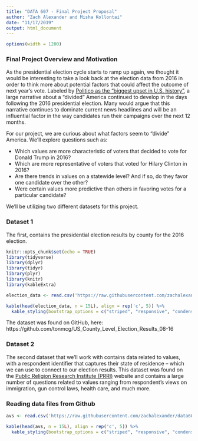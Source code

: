 ```yaml
---
title: "DATA 607 - Final Project Proposal"
author: "Zach Alexander and Misha Kollontai"
date: "11/17/2019"
output: html_document
---
```

```r
options(width = 1200)
```

### Final Project Overview and Motivation

As the presidential election cycle starts to ramp up again, we thought it would be interesting to take a look back at the election data from 2016 in order to think more about potential factors that could affect the outcome of next year's vote. 
Labeled by [Politico as the "biggest upset in U.S. history"](https://www.politico.com/story/2016/11/election-results-2016-clinton-trump-231070), a large narrative about a "divided" America continued to develop in the days following the 2016 presidential election. Many would argue that this narrative continues to dominate current news headlines and will be an influential factor in the way candidates run their campaigns over the next 12 months.

For our project, we are curious about what factors seem to “divide” America. We’ll explore questions such as:

+ Which values are more characteristic of voters that decided to vote for Donald Trump in 2016?
+ Which are more representative of voters that voted for Hilary Clinton in 2016?
+ Are there trends in values on a statewide level? And if so, do they favor one candidate over the other? 
+ Were certain values more predictive than others in favoring votes for a particular candidate?

We’ll be utilizing two different datasets for this project.

### Dataset 1

The first, contains the presidential election results by county for the 2016 election. 

```r
knitr::opts_chunk$set(echo = TRUE)
library(tidyverse)
library(dplyr)
library(tidyr)
library(plyr)
library(knitr)
library(kableExtra)

election_data <- read.csv('https://raw.githubusercontent.com/zachalexander/data607_cunysps/master/FinalProject/election_data.csv')

kable(head(election_data, n = 15L), align = rep('c', 5)) %>% 
  kable_styling(bootstrap_options = c("striped", "responsive", "condensed"), full_width = TRUE)
```

The dataset was found on GitHub, here: https://github.com/tonmcg/US_County_Level_Election_Results_08-16


### Dataset 2

The second dataset that we’ll work with contains data related to values, with a respondent identifier that captures their state of residence – which we can use to connect to our election results. This dataset was found on the [Public Religion Research Institute (PRRI)](https://www.prri.org/data-vault/) website and contains a large number of questions related to values ranging from respondent’s views on immigration, gun control laws, health care, and much more. 

### Reading data files from Github
```r
avs <- read.csv('https://raw.githubusercontent.com/zachalexander/data607_cunysps/master/FinalProject/avs.csv')

kable(head(avs, n = 15L), align = rep('c', 5)) %>% 
  kable_styling(bootstrap_options = c("striped", "responsive", "condensed"), full_width = TRUE)
```





